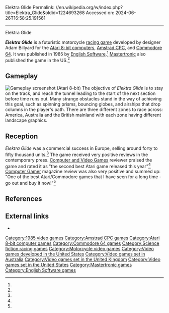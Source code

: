 Elektra Glide
Permalink: //en.wikipedia.org/w/index.php?title=Elektra_Glide&oldid=1224693268
Accessed on: 2024-06-26T16:58:25.191561



------
Elektra Glide
{{distinguish|Electra Glide}}
{{short description|1985 video game}}

{{Infobox video game
| title = Elektra Glide
| image = Elektra_Glide_Cover_Art.jpg
| caption = 
| released = 1985
| designer = Adam Billyard
| programmer = 
| composer = Yekao<br>[[David_Whittaker_(video_game_composer)|David Whittaker]]
| publisher = [[English Software]]<br>[[Mastertronic]]
| developer = 
| platforms = [[Amstrad CPC]], [[Atari 8-bit]], [[Commodore 64]]
| genre = [[Racing game|Racing]]
}}

'''''Elektra Glide''''' is a futuristic motorcycle [[racing game]] developed by designer Adam Billyard for the [[Atari 8-bit computers]], [[Amstrad CPC]], and [[Commodore 64]]. It was published in 1985 by [[English Software]].<ref name="atarimania"/> [[Mastertronic]] also published the game in the US.<ref name="atarimania_mastertronic"/>

==Gameplay==
[[File:Elektra_Glide_Atari_8-bit_PAL_screenshot.png|thumb|left|Gameplay screenshot (Atari 8-bit)]]
The objective of ''Elektra Glide'' is to stay on the track, and reach the tunnel leading to the start of the next section before time runs out. Many strange obstacles stand in the way of achieving this goal, such as spinning prisms, bouncing globes, and airships that drop columns in the player's path. There are three different zones to race across: America, Australia and the British mainland with each zone having different landscape graphics.

==Reception==
''Elektra Glide'' was a commercial success in Europe, selling around forty to fifty thousand units.<ref name="halcyonab"/> The game received very positive reviews in the contemporary press. [[Computer and Video Games]] reviewer praised the game and rated it as "the second best Atari game released this year"<ref name="cvg"/> [[Computer Gamer]] magazine review was also very positive and summed up: "One of the best Atari/Commodore games that I have seen for a long time - go out and buy it now!"<ref name="cg"/>

==References==
{{reflist|refs=
<ref name="atarimania">{{cite web |title=Elektra Glide (English Software) |url=http://www.atarimania.com/game-atari-400-800-xl-xe-elektra-glide_1821.html |website=Atari Mania}}</ref>
<ref name="atarimania_mastertronic">{{cite web |title=Elektra Glide (Mastertronic) |url=http://www.atarimania.com/game-atari-400-800-xl-xe-elektra-glide_6711.html |website=Atari Mania}}</ref>
<ref name="halcyonab">{{cite web|last1=Hague|first1=James|title=Halcyon Days: Interviews with Classic Computer and Video Game Programmers:Adam Billyard|url=https://dadgum.com/halcyon/BOOK/BILLYARD.HTM|website=dadgum.com|date=1997}}</ref>
<ref name="cvg">{{cite journal |title=Software Reviews |journal=Computer and Video Games |date=February 1986 |page=24 |url=https://archive.org/details/cvg-magazine-052/page/n23/mode/2up}}</ref>
<ref name="cg">{{cite journal |title=Elektra Glide |journal=Computer Gamer |date=January 1986 |page=10-11 |url=https://archive.org/details/Computer_Gamer_Issue_10_1986-01_Argus_Press_GB/page/n9/mode/2up}}</ref>
}}

==External links==
*{{MobyGames|id=/elektraglide}}

[[Category:1985 video games]]
[[Category:Amstrad CPC games]]
[[Category:Atari 8-bit computer games]]
[[Category:Commodore 64 games]]
[[Category:Science fiction racing games]]
[[Category:Motorcycle video games]]
[[Category:Video games developed in the United States]]
[[Category:Video games set in Australia]]
[[Category:Video games set in the United Kingdom]]
[[Category:Video games set in the United States]]
[[Category:Mastertronic games]]
[[Category:English Software games]]